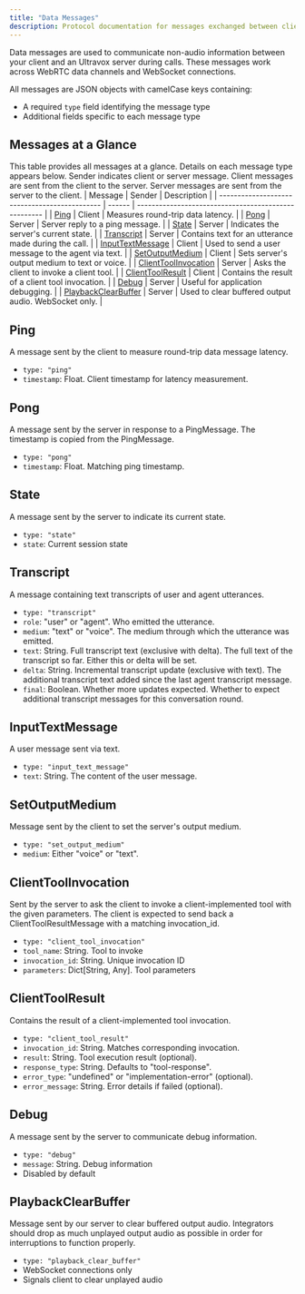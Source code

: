 ```yaml
---
title: "Data Messages"
description: Protocol documentation for messages exchanged between client and server during Ultravox calls.
---
```


Data messages are used to communicate non-audio information between your client and an Ultravox server during calls. These messages work across WebRTC data channels and WebSocket connections.

All messages are JSON objects with camelCase keys containing:
- A required `type` field identifying the message type
- Additional fields specific to each message type

## Messages at a Glance
This table provides all messages at a glance. Details on each message type appears below. Sender indicates client or server message. Client messages are sent from the client to the server. Server messages are sent from the server to the client.
| Message | Sender | Description |
| --------------------------------------------- | ------ | ---------------------------------------------------- |
| [Ping](#ping)                                 | Client | Measures round-trip data latency.                    |
| [Pong](#pong)                                 | Server | Server reply to a ping message.                      |
| [State](#state)                               | Server | Indicates the server's current state.                |
| [Transcript](#transcript)                     | Server | Contains text for an utterance made during the call.                  |
| [InputTextMessage](#inputtextmessage)         | Client | Used to send a user message to the agent via text.   |
| [SetOutputMedium](#setoutputmedium)           | Client | Sets server's output medium to text or voice.        |
| [ClientToolInvocation](#clienttoolinvocation) | Server | Asks the client to invoke a client tool.             |
| [ClientToolResult](#clienttoolresult)         | Client | Contains the result of a client tool invocation.     |
| [Debug](#debug)                               | Server | Useful for application debugging.                    |
| [PlaybackClearBuffer](#playbackclearbuffer)   | Server | Used to clear buffered output audio. WebSocket only. |


## Ping
A message sent by the client to measure round-trip data message latency.
- `type: "ping"` 
- `timestamp`: Float. Client timestamp for latency measurement.

## Pong
A message sent by the server in response to a PingMessage. The timestamp is copied from the PingMessage.
- `type: "pong"`
- `timestamp`: Float. Matching ping timestamp.

## State
A message sent by the server to indicate its current state.
- `type: "state"`
- `state`: Current session state

## Transcript
A message containing text transcripts of user and agent utterances.
- `type: "transcript"`
- `role`: "user" or "agent". Who emitted the utterance.
- `medium`: "text" or "voice". The medium through which the utterance was emitted.
- `text`: String. Full transcript text (exclusive with delta). The full text of the transcript so far. Either this or delta will be set.
- `delta`: String. Incremental transcript update (exclusive with text). The additional transcript text added since the last agent transcript message.
- `final`: Boolean. Whether more updates expected. Whether to expect additional transcript messages for this conversation round.

## InputTextMessage
A user message sent via text.
- `type: "input_text_message"`
- `text`: String. The content of the user message.

## SetOutputMedium
Message sent by the client to set the server's output medium.
- `type: "set_output_medium"`
- `medium`: Either "voice" or "text".

## ClientToolInvocation
Sent by the server to ask the client to invoke a client-implemented tool with the given parameters. The client is expected to send back a ClientToolResultMessage with a matching invocation_id.
- `type: "client_tool_invocation"`
- `tool_name`: String. Tool to invoke
- `invocation_id`: String. Unique invocation ID
- `parameters`: Dict[String, Any]. Tool parameters

## ClientToolResult
Contains the result of a client-implemented tool invocation.
- `type: "client_tool_result"`
- `invocation_id`: String. Matches corresponding invocation.
- `result`: String. Tool execution result (optional).
- `response_type`: String. Defaults to "tool-response".
- `error_type`: "undefined" or "implementation-error" (optional).
- `error_message`: String. Error details if failed (optional).

## Debug
A message sent by the server to communicate debug information.
- `type: "debug"`
- `message`: String. Debug information
- Disabled by default

## PlaybackClearBuffer
Message sent by our server to clear buffered output audio. Integrators should drop as much unplayed output audio as possible in order for interruptions to function properly.
- `type: "playback_clear_buffer"`
- WebSocket connections only
- Signals client to clear unplayed audio
